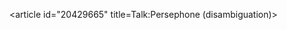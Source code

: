 <article id="20429665" title=Talk:Persephone (disambiguation)>
	<talkpage id="20429665" title="Talk:Persephone (disambiguation)">
{{DisambigProject}}
	</talkpage>
</article>